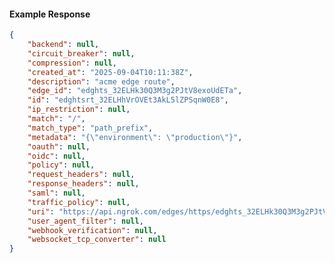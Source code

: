 #### Example Response

```json
{
	"backend": null,
	"circuit_breaker": null,
	"compression": null,
	"created_at": "2025-09-04T10:11:38Z",
	"description": "acme edge route",
	"edge_id": "edghts_32ELHk30Q3M3g2PJtV8exoUdETa",
	"id": "edghtsrt_32ELHhVrOVEt3AkL5lZPSqnW0E8",
	"ip_restriction": null,
	"match": "/",
	"match_type": "path_prefix",
	"metadata": "{\"environment\": \"production\"}",
	"oauth": null,
	"oidc": null,
	"policy": null,
	"request_headers": null,
	"response_headers": null,
	"saml": null,
	"traffic_policy": null,
	"uri": "https://api.ngrok.com/edges/https/edghts_32ELHk30Q3M3g2PJtV8exoUdETa/routes/edghtsrt_32ELHhVrOVEt3AkL5lZPSqnW0E8",
	"user_agent_filter": null,
	"webhook_verification": null,
	"websocket_tcp_converter": null
}
```
